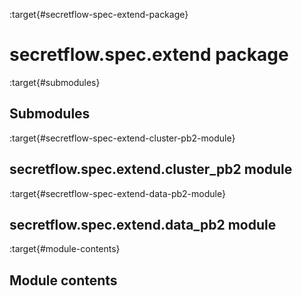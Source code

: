 :target{#secretflow-spec-extend-package}

# secretflow\.spec.extend package

:target{#submodules}

## Submodules

:target{#secretflow-spec-extend-cluster-pb2-module}

## secretflow\.spec.extend.cluster\_pb2 module

:target{#secretflow-spec-extend-data-pb2-module}

## secretflow\.spec.extend.data\_pb2 module

:target{#module-contents}

## Module contents
